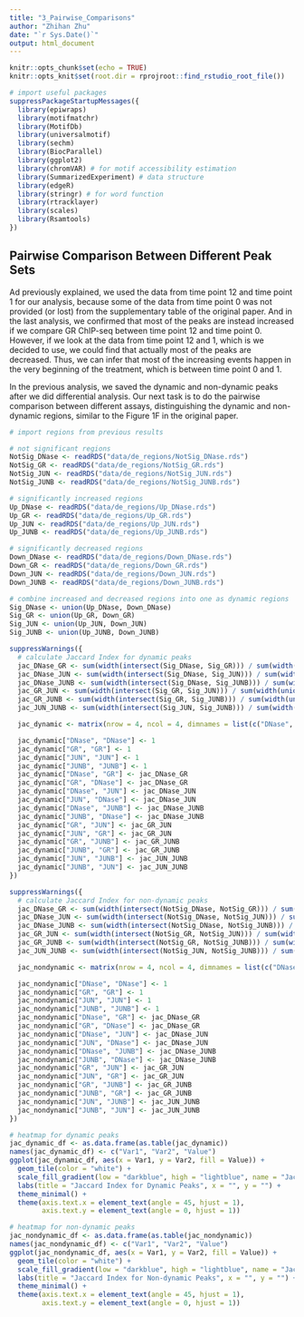 ```yaml
---
title: "3_Pairwise_Comparisons"
author: "Zhihan Zhu"
date: "`r Sys.Date()`"
output: html_document
---
```


```r
knitr::opts_chunk$set(echo = TRUE)
knitr::opts_knit$set(root.dir = rprojroot::find_rstudio_root_file())
```

```r
# import useful packages
suppressPackageStartupMessages({
  library(epiwraps)
  library(motifmatchr)
  library(MotifDb)
  library(universalmotif)
  library(sechm)
  library(BiocParallel)
  library(ggplot2)
  library(chromVAR) # for motif accessibility estimation
  library(SummarizedExperiment) # data structure
  library(edgeR)
  library(stringr) # for word function
  library(rtracklayer)
  library(scales)
  library(Rsamtools)
})
```

## Pairwise Comparison Between Different Peak Sets

Ad previously explained, we used the data from time point 12 and time point 1 for our analysis, because some of the data from time point 0 was not provided (or lost) from the supplementary table of the original paper. And in the last analysis, we confirmed that most of the peaks are instead increased if we compare GR ChIP-seq between time point 12 and time point 0. However, if we look at the data from time point 12 and 1, which is we decided to use, we could find that actually most of the peaks are decreased. Thus, we can infer that most of the increasing events happen in the very beginning of the treatment, which is between time point 0 and 1.

In the previous analysis, we saved the dynamic and non-dynamic peaks after we did differential analysis. Our next task is to do the pairwise comparison between different assays, distinguishing the dynamic and non-dynamic regions, similar to the Figure 1F in the original paper.

```r
# import regions from previous results

# not significant regions
NotSig_DNase <- readRDS("data/de_regions/NotSig_DNase.rds")
NotSig_GR <- readRDS("data/de_regions/NotSig_GR.rds")
NotSig_JUN <- readRDS("data/de_regions/NotSig_JUN.rds")
NotSig_JUNB <- readRDS("data/de_regions/NotSig_JUNB.rds")

# significantly increased regions
Up_DNase <- readRDS("data/de_regions/Up_DNase.rds")
Up_GR <- readRDS("data/de_regions/Up_GR.rds")
Up_JUN <- readRDS("data/de_regions/Up_JUN.rds")
Up_JUNB <- readRDS("data/de_regions/Up_JUNB.rds")

# significantly decreased regions
Down_DNase <- readRDS("data/de_regions/Down_DNase.rds")
Down_GR <- readRDS("data/de_regions/Down_GR.rds")
Down_JUN <- readRDS("data/de_regions/Down_JUN.rds")
Down_JUNB <- readRDS("data/de_regions/Down_JUNB.rds")
```

```r
# combine increased and decreased regions into one as dynamic regions
Sig_DNase <- union(Up_DNase, Down_DNase)
Sig_GR <- union(Up_GR, Down_GR)
Sig_JUN <- union(Up_JUN, Down_JUN)
Sig_JUNB <- union(Up_JUNB, Down_JUNB)
```

```r
suppressWarnings({
  # calculate Jaccard Index for dynamic peaks
  jac_DNase_GR <- sum(width(intersect(Sig_DNase, Sig_GR))) / sum(width(union(Sig_DNase, Sig_GR)))
  jac_DNase_JUN <- sum(width(intersect(Sig_DNase, Sig_JUN))) / sum(width(union(Sig_DNase, Sig_JUN)))
  jac_DNase_JUNB <- sum(width(intersect(Sig_DNase, Sig_JUNB))) / sum(width(union(Sig_DNase, Sig_JUNB)))
  jac_GR_JUN <- sum(width(intersect(Sig_GR, Sig_JUN))) / sum(width(union(Sig_GR, Sig_JUN)))
  jac_GR_JUNB <- sum(width(intersect(Sig_GR, Sig_JUNB))) / sum(width(union(Sig_GR, Sig_JUNB)))
  jac_JUN_JUNB <- sum(width(intersect(Sig_JUN, Sig_JUNB))) / sum(width(union(Sig_JUN, Sig_JUNB)))

  jac_dynamic <- matrix(nrow = 4, ncol = 4, dimnames = list(c("DNase", "GR", "JUN", "JUNB"), c("DNase", "GR", "JUN", "JUNB")))

  jac_dynamic["DNase", "DNase"] <- 1
  jac_dynamic["GR", "GR"] <- 1
  jac_dynamic["JUN", "JUN"] <- 1
  jac_dynamic["JUNB", "JUNB"] <- 1
  jac_dynamic["DNase", "GR"] <- jac_DNase_GR
  jac_dynamic["GR", "DNase"] <- jac_DNase_GR
  jac_dynamic["DNase", "JUN"] <- jac_DNase_JUN
  jac_dynamic["JUN", "DNase"] <- jac_DNase_JUN
  jac_dynamic["DNase", "JUNB"] <- jac_DNase_JUNB
  jac_dynamic["JUNB", "DNase"] <- jac_DNase_JUNB
  jac_dynamic["GR", "JUN"] <- jac_GR_JUN
  jac_dynamic["JUN", "GR"] <- jac_GR_JUN
  jac_dynamic["GR", "JUNB"] <- jac_GR_JUNB
  jac_dynamic["JUNB", "GR"] <- jac_GR_JUNB
  jac_dynamic["JUN", "JUNB"] <- jac_JUN_JUNB
  jac_dynamic["JUNB", "JUN"] <- jac_JUN_JUNB
})
```

```r
suppressWarnings({
  # calculate Jaccard Index for non-dynamic peaks
  jac_DNase_GR <- sum(width(intersect(NotSig_DNase, NotSig_GR))) / sum(width(union(NotSig_DNase, NotSig_GR)))
  jac_DNase_JUN <- sum(width(intersect(NotSig_DNase, NotSig_JUN))) / sum(width(union(NotSig_DNase, NotSig_JUN)))
  jac_DNase_JUNB <- sum(width(intersect(NotSig_DNase, NotSig_JUNB))) / sum(width(union(NotSig_DNase, NotSig_JUNB)))
  jac_GR_JUN <- sum(width(intersect(NotSig_GR, NotSig_JUN))) / sum(width(union(NotSig_GR, NotSig_JUN)))
  jac_GR_JUNB <- sum(width(intersect(NotSig_GR, NotSig_JUNB))) / sum(width(union(NotSig_GR, NotSig_JUNB)))
  jac_JUN_JUNB <- sum(width(intersect(NotSig_JUN, NotSig_JUNB))) / sum(width(union(NotSig_JUN, NotSig_JUNB)))

  jac_nondynamic <- matrix(nrow = 4, ncol = 4, dimnames = list(c("DNase", "GR", "JUN", "JUNB"), c("DNase", "GR", "JUN", "JUNB")))

  jac_nondynamic["DNase", "DNase"] <- 1
  jac_nondynamic["GR", "GR"] <- 1
  jac_nondynamic["JUN", "JUN"] <- 1
  jac_nondynamic["JUNB", "JUNB"] <- 1
  jac_nondynamic["DNase", "GR"] <- jac_DNase_GR
  jac_nondynamic["GR", "DNase"] <- jac_DNase_GR
  jac_nondynamic["DNase", "JUN"] <- jac_DNase_JUN
  jac_nondynamic["JUN", "DNase"] <- jac_DNase_JUN
  jac_nondynamic["DNase", "JUNB"] <- jac_DNase_JUNB
  jac_nondynamic["JUNB", "DNase"] <- jac_DNase_JUNB
  jac_nondynamic["GR", "JUN"] <- jac_GR_JUN
  jac_nondynamic["JUN", "GR"] <- jac_GR_JUN
  jac_nondynamic["GR", "JUNB"] <- jac_GR_JUNB
  jac_nondynamic["JUNB", "GR"] <- jac_GR_JUNB
  jac_nondynamic["JUN", "JUNB"] <- jac_JUN_JUNB
  jac_nondynamic["JUNB", "JUN"] <- jac_JUN_JUNB
})
```

```r
# heatmap for dynamic peaks
jac_dynamic_df <- as.data.frame(as.table(jac_dynamic))
names(jac_dynamic_df) <- c("Var1", "Var2", "Value")
ggplot(jac_dynamic_df, aes(x = Var1, y = Var2, fill = Value)) +
  geom_tile(color = "white") +
  scale_fill_gradient(low = "darkblue", high = "lightblue", name = "Jaccard Index") +
  labs(title = "Jaccard Index for Dynamic Peaks", x = "", y = "") +
  theme_minimal() +
  theme(axis.text.x = element_text(angle = 45, hjust = 1),
        axis.text.y = element_text(angle = 0, hjust = 1))
```

```r
# heatmap for non-dynamic peaks
jac_nondynamic_df <- as.data.frame(as.table(jac_nondynamic))
names(jac_nondynamic_df) <- c("Var1", "Var2", "Value")
ggplot(jac_nondynamic_df, aes(x = Var1, y = Var2, fill = Value)) +
  geom_tile(color = "white") +
  scale_fill_gradient(low = "darkblue", high = "lightblue", name = "Jaccard Index") +
  labs(title = "Jaccard Index for Non-dynamic Peaks", x = "", y = "") +
  theme_minimal() +
  theme(axis.text.x = element_text(angle = 45, hjust = 1),
        axis.text.y = element_text(angle = 0, hjust = 1))
```
